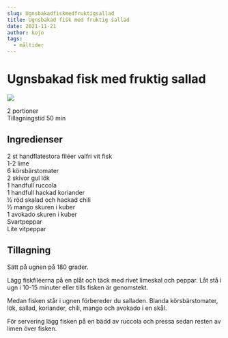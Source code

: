 ```yaml
---
slug: Ugnsbakadfiskmedfruktigsallad
title: Ugnsbakad fisk med fruktig sallad
date: 2021-11-21
author: kojo
tags:
  - måltider
---
```


# Ugnsbakad fisk med fruktig sallad

![](../images/eaf557a9-f05d-4015-9704-0e3a2a3011be.jpeg)



2 portioner <br/>
Tillagningstid 50 min 

 ## Ingredienser

2 st handflatestora filéer valfri vit fisk<br/>
1-2 lime<br/>
6 körsbärstomater<br/>
2 skivor gul lök<br/>
1 handfull ruccola<br/>
1 handfull hackad koriander<br/>
½ röd skalad och hackad chili<br/>
½ mango skuren i kuber<br/>
1 avokado skuren i kuber<br/>
Svartpeppar<br/>
Lite vitpeppar

 ## Tillagning

Sätt på ugnen på 180 grader. 

Lägg fiskfiléerna på en plåt och täck med rivet limeskal och peppar. Låt stå i ugn i 10-15 minuter eller tills fisken är genomstekt.

Medan fisken står i ugnen förbereder du salladen. Blanda körsbärstomater, lök, sallad, koriander, chili, mango och avokado i en skål.

För servering lägg fisken på en bädd av ruccola och pressa sedan resten av limen över fisken.

